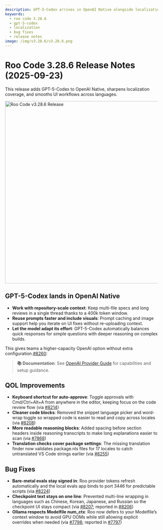 ```yaml
---
description: GPT-5-Codex arrives in OpenAI Native alongside localization tooling and UI refinements.
keywords:
  - roo code 3.28.6
  - gpt-5-codex
  - localization
  - bug fixes
  - release notes
image: /img/v3.28.6/v3.28.6.png
---
```


# Roo Code 3.28.6 Release Notes (2025-09-23)

This release adds GPT-5-Codex to OpenAI Native, sharpens localization coverage, and smooths UI workflows across languages.

<img src="/img/v3.28.6/v3.28.6.png" alt="Roo Code v3.28.6 Release" width="600" />

## GPT-5-Codex lands in OpenAI Native

- **Work with repository-scale context**: Keep multi-file specs and long reviews in a single thread thanks to a 400k token window.
- **Reuse prompts faster and include visuals**: Prompt caching and image support help you iterate on UI fixes without re-uploading context.
- **Let the model adapt its effort**: GPT-5-Codex automatically balances quick responses for simple questions with deeper reasoning on complex builds.

This gives teams a higher-capacity OpenAI option without extra configuration.[#8260](https://github.com/RooCodeInc/Roo-Code/pull/8260):


> **📚 Documentation**: See [OpenAI Provider Guide](/providers/openai) for capabilities and setup guidance.

## QOL Improvements

* **Keyboard shortcut for auto-approve**: Toggle approvals with Cmd/Ctrl+Alt+A from anywhere in the editor, keeping focus on the code review flow (via [#8214](https://github.com/RooCodeInc/Roo-Code/pull/8214))
* **Cleaner code blocks**: Removed the snippet language picker and word-wrap toggle so wrapped code is easier to read and copy across locales (via [#8208](https://github.com/RooCodeInc/Roo-Code/pull/8208))
* **More readable reasoning blocks**: Added spacing before section headers inside reasoning transcripts to make long explanations easier to scan (via [#7868](https://github.com/RooCodeInc/Roo-Code/pull/7868))
* **Translation checks cover package settings**: The missing translation finder now validates package.nls files for 17 locales to catch untranslated VS Code strings earlier (via [#8255](https://github.com/RooCodeInc/Roo-Code/pull/8255))

## Bug Fixes

* **Bare-metal evals stay signed in**: Roo provider tokens refresh automatically and the local evals app binds to port 3446 for predictable scripts (via [#8224](https://github.com/RooCodeInc/Roo-Code/pull/8224))
* **Checkpoint text stays on one line**: Prevented multi-line wrapping in languages such as Chinese, Korean, Japanese, and Russian so the checkpoint UI stays compact (via [#8207](https://github.com/RooCodeInc/Roo-Code/pull/8207); reported in [#8206](https://github.com/RooCodeInc/Roo-Code/issues/8206))
* **Ollama respects Modelfile num_ctx**: Roo now defers to your Modelfile’s context window to avoid GPU OOMs while still allowing explicit overrides when needed (via [#7798](https://github.com/RooCodeInc/Roo-Code/pull/7798); reported in [#7797](https://github.com/RooCodeInc/Roo-Code/issues/7797))